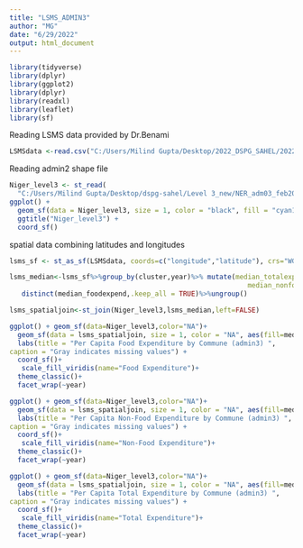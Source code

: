 ```yaml
---
title: "LSMS_ADMIN3"
author: "MG"
date: "6/29/2022"
output: html_document
---
```


```r
library(tidyverse)
library(dplyr)
library(ggplot2)
library(dplyr)
library(readxl)
library(leaflet)
library(sf)
```

Reading LSMS data provided by Dr.Benami
```r
LSMSdata <-read.csv("C:/Users/Milind Gupta/Desktop/2022_DSPG_SAHEL/2022_DSPG_Sahel/nigerlsms_11_14_18_slim.csv")
```

Reading admin2 shape file
```r
Niger_level3 <- st_read(
  "C:/Users/Milind Gupta/Desktop/dspg-sahel/Level 3_new/NER_adm03_feb2018.shp")
ggplot() + 
  geom_sf(data = Niger_level3, size = 1, color = "black", fill = "cyan1") + 
  ggtitle("Niger_level3") + 
  coord_sf()
```

spatial data combining latitudes and longitudes
```r
lsms_sf <- st_as_sf(LSMSdata, coords=c("longitude","latitude"), crs="WGS84",na.fail=FALSE)
```

```r
lsms_median<-lsms_sf%>%group_by(cluster,year)%>% mutate(median_totalexpend=median(pcexp),median_foodexpend=median(pcexp_food),
                                                           median_nonfoodexp=median(pcexp_nonfood))%>%
   distinct(median_foodexpend,.keep_all = TRUE)%>%ungroup()
```

```r
lsms_spatialjoin<-st_join(Niger_level3,lsms_median,left=FALSE)
```

```r
ggplot() + geom_sf(data=Niger_level3,color="NA")+
  geom_sf(data = lsms_spatialjoin, size = 1, color = "NA", aes(fill=median_foodexpend),alpha=0.5) + 
  labs(title = "Per Capita Food Expenditure by Commune (admin3) ", 
caption = "Gray indicates missing values") + 
  coord_sf()+
   scale_fill_viridis(name="Food Expenditure")+
  theme_classic()+
  facet_wrap(~year)
```

```r
ggplot() + geom_sf(data=Niger_level3,color="NA")+
  geom_sf(data = lsms_spatialjoin, size = 1, color = "NA", aes(fill=median_nonfoodexp),alpha=0.5) + 
  labs(title = "Per Capita Non-Food Expenditure by Commune (admin3) ", 
caption = "Gray indicates missing values") + 
  coord_sf()+
   scale_fill_viridis(name="Non-Food Expenditure")+
  theme_classic()+
  facet_wrap(~year)
```

```r
ggplot() + geom_sf(data=Niger_level3,color="NA")+
  geom_sf(data = lsms_spatialjoin, size = 1, color = "NA", aes(fill=median_totalexpend),alpha=0.5) + 
  labs(title = "Per Capita Total Expenditure by Commune (admin3) ", 
caption = "Gray indicates missing values") + 
  coord_sf()+
   scale_fill_viridis(name="Total Expenditure")+
  theme_classic()+
  facet_wrap(~year)
```